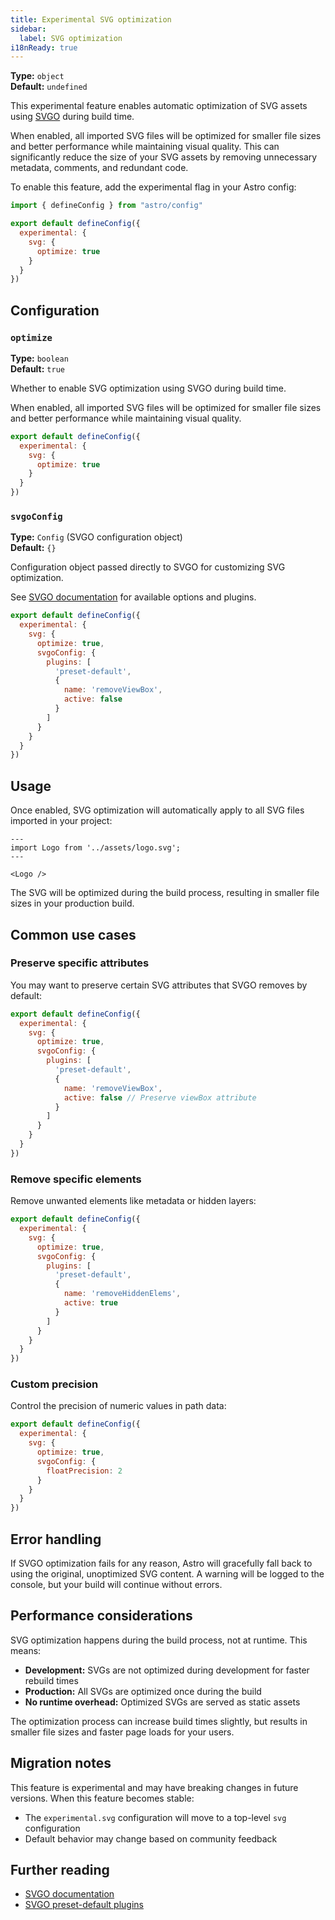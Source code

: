 ```yaml
---
title: Experimental SVG optimization
sidebar:
  label: SVG optimization
i18nReady: true
---
```



<p>

**Type:** `object`<br />
**Default:** `undefined`<br />
<Since v="5.8.0" />
</p>

This experimental feature enables automatic optimization of SVG assets using [SVGO](https://svgo.dev/) during build time.

When enabled, all imported SVG files will be optimized for smaller file sizes and better performance while maintaining visual quality. This can significantly reduce the size of your SVG assets by removing unnecessary metadata, comments, and redundant code.

To enable this feature, add the experimental flag in your Astro config:

```js title="astro.config.mjs" ins={4-8}
import { defineConfig } from "astro/config"

export default defineConfig({
  experimental: {
    svg: {
      optimize: true
    }
  }
})
```

## Configuration

### `optimize`

**Type:** `boolean`<br />
**Default:** `true`

Whether to enable SVG optimization using SVGO during build time.

When enabled, all imported SVG files will be optimized for smaller file sizes and better performance while maintaining visual quality.

```js title="astro.config.mjs"
export default defineConfig({
  experimental: {
    svg: {
      optimize: true
    }
  }
})
```

### `svgoConfig`

**Type:** `Config` (SVGO configuration object)<br />
**Default:** `{}`

Configuration object passed directly to SVGO for customizing SVG optimization.

See [SVGO documentation](https://svgo.dev/docs/preset-default/) for available options and plugins.

```js title="astro.config.mjs"
export default defineConfig({
  experimental: {
    svg: {
      optimize: true,
      svgoConfig: {
        plugins: [
          'preset-default',
          {
            name: 'removeViewBox',
            active: false
          }
        ]
      }
    }
  }
})
```

## Usage

Once enabled, SVG optimization will automatically apply to all SVG files imported in your project:

```astro title="src/pages/index.astro"
---
import Logo from '../assets/logo.svg';
---

<Logo />
```

The SVG will be optimized during the build process, resulting in smaller file sizes in your production build.

## Common use cases

### Preserve specific attributes

You may want to preserve certain SVG attributes that SVGO removes by default:

```js title="astro.config.mjs"
export default defineConfig({
  experimental: {
    svg: {
      optimize: true,
      svgoConfig: {
        plugins: [
          'preset-default',
          {
            name: 'removeViewBox',
            active: false // Preserve viewBox attribute
          }
        ]
      }
    }
  }
})
```

### Remove specific elements

Remove unwanted elements like metadata or hidden layers:

```js title="astro.config.mjs"
export default defineConfig({
  experimental: {
    svg: {
      optimize: true,
      svgoConfig: {
        plugins: [
          'preset-default',
          {
            name: 'removeHiddenElems',
            active: true
          }
        ]
      }
    }
  }
})
```

### Custom precision

Control the precision of numeric values in path data:

```js title="astro.config.mjs"
export default defineConfig({
  experimental: {
    svg: {
      optimize: true,
      svgoConfig: {
        floatPrecision: 2
      }
    }
  }
})
```

## Error handling

If SVGO optimization fails for any reason, Astro will gracefully fall back to using the original, unoptimized SVG content. A warning will be logged to the console, but your build will continue without errors.

## Performance considerations

SVG optimization happens during the build process, not at runtime. This means:

- **Development:** SVGs are not optimized during development for faster rebuild times
- **Production:** All SVGs are optimized once during the build
- **No runtime overhead:** Optimized SVGs are served as static assets

The optimization process can increase build times slightly, but results in smaller file sizes and faster page loads for your users.

## Migration notes

This feature is experimental and may have breaking changes in future versions. When this feature becomes stable:

- The `experimental.svg` configuration will move to a top-level `svg` configuration
- Default behavior may change based on community feedback

## Further reading

- [SVGO documentation](https://svgo.dev/)
- [SVGO preset-default plugins](https://svgo.dev/docs/preset-default/)
